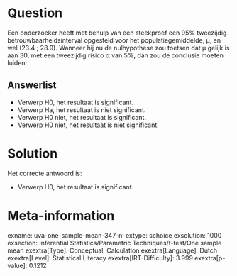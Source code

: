 Question
========

Een onderzoeker heeft met behulp van een steekproef een 95% tweezijdig
betrouwbaarheidsinterval opgesteld voor het populatiegemiddelde, μ, en
wel (23.4 ; 28.9). Wanneer hij nu de nulhypothese zou toetsen dat μ
gelijk is aan 30, met een tweezijdig risico α van 5%, dan zou de
conclusie moeten luiden:


Answerlist
----------

* Verwerp H0, het resultaat is significant.
* Verwerp Ha, het resultaat is niet significant.
* Verwerp H0 niet, het resultaat is significant.
* Verwerp H0 niet, het resultaat is niet significant.

Solution
========

Het correcte antwoord is: 

* Verwerp H0, het resultaat is significant.

Meta-information
================
exname: uva-one-sample-mean-347-nl
extype: schoice
exsolution: 1000
exsection: Inferential Statistics/Parametric Techniques/t-test/One sample mean
exextra[Type]: Conceptual, Calculation
exextra[Language]: Dutch
exextra[Level]: Statistical Literacy
exextra[IRT-Difficulty]: 3.999
exextra[p-value]: 0.1212

